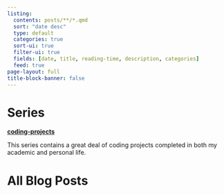 ---
listing:
  contents: posts/**/*.qmd
  sort: "date desc"
  type: default
  categories: true
  sort-ui: true
  filter-ui: true
  fields: [date, title, reading-time, description, categories]
  feed: true
page-layout: full
title-block-banner: false
---

# Series

[coding-projects](code-projects-series.html){style="font-weight: bold;"}

This series contains a great deal of coding projects completed in both my academic and personal life.

# All Blog Posts